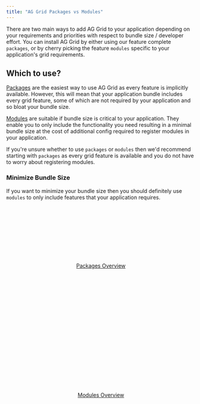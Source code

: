 ```yaml
---
title: "AG Grid Packages vs Modules"
---
```


There are two main ways to add AG Grid to your application depending on your requirements and priorities with respect to bundle size / developer effort. You can install AG Grid by either using our feature complete `packages`, or by cherry picking the feature `modules` specific to your application's grid requirements. 

## Which to use?

[Packages](/packages/) are the easiest way to use AG Grid as every feature is implicitly available. However, this will mean that your application bundle includes every grid feature, some of which are not required by your application and so bloat your bundle size.

[Modules](/modules) are suitable if bundle size is critical to your application. They enable you to only include the functionality you need resulting in a minimal bundle size at the cost of additional config required to register modules in your application.

If you're unsure whether to use `packages` or `modules` then we'd recommend starting with `packages` as every grid feature is available and you do not have to worry about registering modules.

### Minimize Bundle Size

If you want to minimize your bundle size then you should definitely use `modules` to only include features that your application requires. 


<style>
    .pm-outer {
        display: flex;
        justify-content: center;
        flex-wrap: wrap;
        gap: 1.5rem;
    }

    .pm-outer .tile {
        display:flex;
        flex-direction: column;
        justify-content: center;
        align-items: center;
        width: 14rem;
        height: 18rem;
        padding: 1rem;
        background-color: var(--ghost-blue);
        border-radius: var(--border-radius);
        border: 2px solid var(--bright-blue-gray);
        transition: border-color .25s ease-in-out;
    }

    .pm-outer .tile:hover {
        border-color: var(--link-hover-color);
    } 

    .pm-outer img {
        width: 100%;
        max-width: 6rem;
        margin-top: 3rem;
        margin-bottom: 3rem;
    }
</style>

<div class="pm-outer">
    <a href="../packages/" class="tile">
        <image-caption src="packages-modules/resources/packages.svg" alt="Grid Packages Overview" constrained="true" centered="true"></image-caption>
        <span class="button">Packages Overview</span>
    </a>
    <a href="../modules/" class="tile">
        <image-caption src="packages-modules/resources/modules.svg" alt="Grid Modules Overview" constrained="true" centered="true"></image-caption>
        <span class="button">Modules Overview</span>
    </a>
</div>
